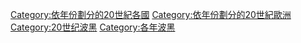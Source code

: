 [[Category:依年份劃分的20世紀各國|Category:依年份劃分的20世紀各國]]
[[Category:依年份劃分的20世紀歐洲|Category:依年份劃分的20世紀歐洲]]
[[Category:20世纪波黑|Category:20世纪波黑]]
[[Category:各年波黑|Category:各年波黑]]